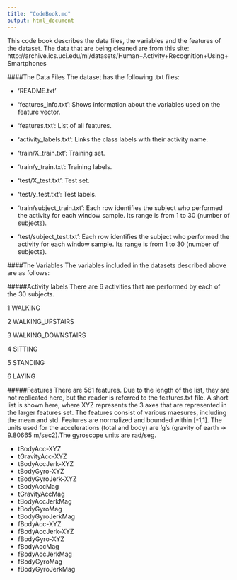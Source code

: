```yaml
---
title: "CodeBook.md"
output: html_document
---
```


This code book describes the data files, the variables and the features of the dataset. The data that are being 
cleaned are from this site: http://archive.ics.uci.edu/ml/datasets/Human+Activity+Recognition+Using+Smartphones 

####The Data Files
The dataset has the following .txt files: 

- 'README.txt'

- 'features_info.txt': Shows information about the variables used on the feature vector.

- 'features.txt': List of all features.

- 'activity_labels.txt': Links the class labels with their activity name.

- 'train/X_train.txt': Training set.

- 'train/y_train.txt': Training labels.

- 'test/X_test.txt': Test set.

- 'test/y_test.txt': Test labels.

- 'train/subject_train.txt': Each row identifies the subject who performed the activity for each window sample. Its range is from 1 to 30 (number of subjects).

- 'test/subject_test.txt': Each row identifies the subject who performed the activity for each window sample. Its range is from 1 to 30 (number of subjects).

####The Variables
The variables included in the datasets described above are as follows:

#####Activity labels
There are 6 activities that are performed by each of the 30 subjects. 

1 WALKING

2 WALKING_UPSTAIRS

3 WALKING_DOWNSTAIRS

4 SITTING

5 STANDING

6 LAYING

#####Features
There are 561 features. Due to the length of the list, they are not replicated here, but the reader is referred to the features.txt file. A short list is shown here, where XYZ represents the 3 axes that are represented in the larger features set. The features consist of various maesures, including the mean and std. Features are normalized and bounded within [-1,1].
The units used for the accelerations (total and body) are 'g's (gravity of earth -> 9.80665 m/sec2).The gyroscope units are rad/seg.

* tBodyAcc-XYZ
* tGravityAcc-XYZ
* tBodyAccJerk-XYZ
* tBodyGyro-XYZ
* tBodyGyroJerk-XYZ
* tBodyAccMag
* tGravityAccMag
* tBodyAccJerkMag
* tBodyGyroMag
* tBodyGyroJerkMag
* fBodyAcc-XYZ
* fBodyAccJerk-XYZ
* fBodyGyro-XYZ
* fBodyAccMag
* fBodyAccJerkMag
* fBodyGyroMag
* fBodyGyroJerkMag
